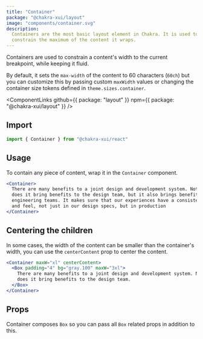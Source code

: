 ```yaml
---
title: "Container"
package: "@chakra-xui/layout"
image: "components/container.svg"
description:
  Containers are the most basic layout element in Chakra. It is used to
  constrain the maximum of the content it wraps.
---
```


Containers are used to constrain a content's width to the current breakpoint,
while keeping it fluid.

By default, it sets the `max-width` of the content to 60 characters (`60ch`) but
you can customize this by passing custom `maxWidth` values or changing the
container size tokens defined in `theme.sizes.container`.

<ComponentLinks
  github={{ package: "layout" }}
  npm={{ package: "@chakra-xui/layout" }}
/>

<carbon-ad></carbon-ad>

## Import

```js
import { Container } from "@chakra-xui/react"
```

## Usage

To contain any piece of content, wrap it in the `Container` component.

```jsx
<Container>
  There are many benefits to a joint design and development system. Not only
  does it bring benefits to the design team, but it also brings benefits to
  engineering teams. It makes sure that our experiences have a consistent look
  and feel, not just in our design specs, but in production
</Container>
```

## Centering the children

In some cases, the width of the content can be smaller than the container's
width, you can use the `centerContent` prop to center the content.

```jsx live=false
<Container maxW="xl" centerContent>
  <Box padding="4" bg="gray.100" maxW="3xl">
    There are many benefits to a joint design and development system. Not only
    does it bring benefits to the design team.
  </Box>
</Container>
```

## Props

Container composes `Box` so you can pass all `Box` related props in addition to
this.

<PropsTable of="Container" />

